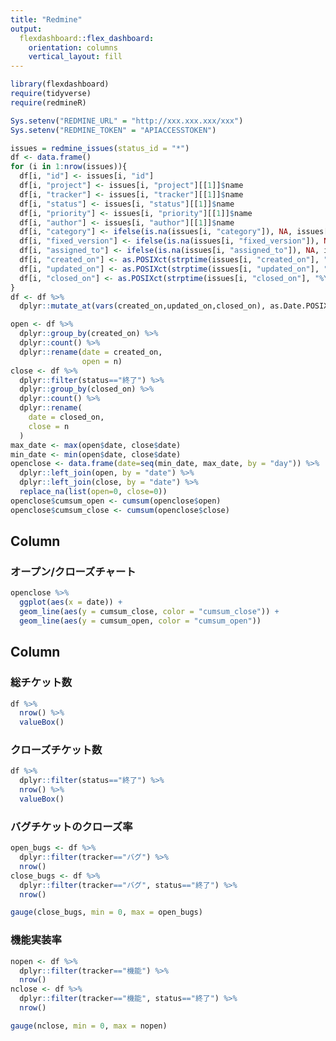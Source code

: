 ```yaml
---
title: "Redmine"
output: 
  flexdashboard::flex_dashboard:
    orientation: columns
    vertical_layout: fill
---
```


```r
library(flexdashboard)
require(tidyverse)
require(redmineR)
```

```r
Sys.setenv("REDMINE_URL" = "http://xxx.xxx.xxx/xxx")
Sys.setenv("REDMINE_TOKEN" = "APIACCESSTOKEN")
```
```r
issues = redmine_issues(status_id = "*")
df <- data.frame()
for (i in 1:nrow(issues)){
  df[i, "id"] <- issues[i, "id"]
  df[i, "project"] <- issues[i, "project"][[1]]$name
  df[i, "tracker"] <- issues[i, "tracker"][[1]]$name
  df[i, "status"] <- issues[i, "status"][[1]]$name
  df[i, "priority"] <- issues[i, "priority"][[1]]$name
  df[i, "author"] <- issues[i, "author"][[1]]$name
  df[i, "category"] <- ifelse(is.na(issues[i, "category"]), NA, issues[i, "category"][[1]]$name)
  df[i, "fixed_version"] <- ifelse(is.na(issues[i, "fixed_version"]), NA, issues[i, "fixed_version"][[1]]$name)
  df[i, "assigned_to"] <- ifelse(is.na(issues[i, "assigned_to"]), NA, issues[i, "assigned_to"][[1]]$name)
  df[i, "created_on"] <- as.POSIXct(strptime(issues[i, "created_on"], "%Y-%m-%dT%H:%M:%S", tz="UCT"))
  df[i, "updated_on"] <- as.POSIXct(strptime(issues[i, "updated_on"], "%Y-%m-%dT%H:%M:%S", tz="UCT"))
  df[i, "closed_on"] <- as.POSIXct(strptime(issues[i, "closed_on"], "%Y-%m-%dT%H:%M:%S", tz="UCT"))
}
df <- df %>% 
  dplyr::mutate_at(vars(created_on,updated_on,closed_on), as.Date.POSIXct)
```

```r
open <- df %>% 
  dplyr::group_by(created_on) %>% 
  dplyr::count() %>% 
  dplyr::rename(date = created_on,
                open = n)
close <- df %>% 
  dplyr::filter(status=="終了") %>% 
  dplyr::group_by(closed_on) %>% 
  dplyr::count() %>% 
  dplyr::rename(
    date = closed_on,
    close = n
  )
max_date <- max(open$date, close$date)
min_date <- min(open$date, close$date)
openclose <- data.frame(date=seq(min_date, max_date, by = "day")) %>% 
  dplyr::left_join(open, by = "date") %>%
  dplyr::left_join(close, by = "date") %>% 
  replace_na(list(open=0, close=0))
openclose$cumsum_open <- cumsum(openclose$open)
openclose$cumsum_close <- cumsum(openclose$close)
```

Column {data-width=650}
-----------------------------------------------------------------------

### オープン/クローズチャート

```r
openclose %>% 
  ggplot(aes(x = date)) +
  geom_line(aes(y = cumsum_close, color = "cumsum_close")) +
  geom_line(aes(y = cumsum_open, color = "cumsum_open"))
```

Column {data-width=350}
-----------------------------------------------------------------------

### 総チケット数

```r
df %>% 
  nrow() %>% 
  valueBox()
```

### クローズチケット数

```r
df %>% 
  dplyr::filter(status=="終了") %>% 
  nrow() %>% 
  valueBox()
```

### バグチケットのクローズ率

```r
open_bugs <- df %>% 
  dplyr::filter(tracker=="バグ") %>% 
  nrow()
close_bugs <- df %>% 
  dplyr::filter(tracker=="バグ", status=="終了") %>% 
  nrow()

gauge(close_bugs, min = 0, max = open_bugs)
```

### 機能実装率

```r
nopen <- df %>% 
  dplyr::filter(tracker=="機能") %>% 
  nrow()
nclose <- df %>% 
  dplyr::filter(tracker=="機能", status=="終了") %>% 
  nrow()

gauge(nclose, min = 0, max = nopen)
```
